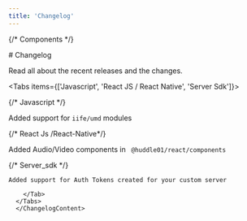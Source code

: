```yaml
---
title: 'Changelog'
---
```



{/* Components */}


<div className="flex w-full h-full">

<div className="flex flex-col h-full  md:p-9 w-full">
# Changelog

Read all about the recent releases and the changes.

<ChangelogContent>

<Tabs items={['Javascript', 'React JS / React Native', 'Server Sdk']}>

 {/* Javascript */}
   <Tab>
  <TabStrip version="1.0.0-beta.15" date="24 January 2024"> 

  Added support for `iife/umd` modules

  

  
   </TabStrip>    
  
   </Tab>


   {/* React Js /React-Native*/}
   <Tab>

   <TabStrip  version="1.0.0-beta.15" date="24 January 2024"> 

 
   Added Audio/Video components in ` @huddle01/react/components`
  </TabStrip>
   </Tab> 


{/* Server_sdk */}
        <Tab>
   <TabStrip version="1.0.0-beta.2" date="26 July 2023"> 
    
    Added support for Auth Tokens created for your custom server
    
   </TabStrip>  

    
        </Tab> 
      </Tabs>
      </ChangelogContent>


</div>
</div>
